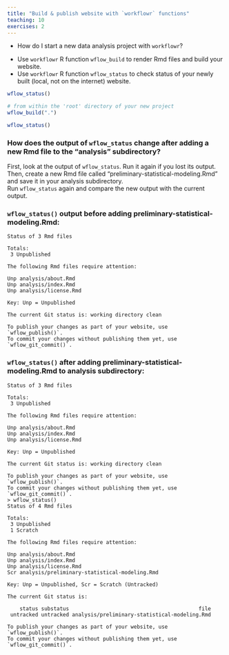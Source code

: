 ```yaml
---
title: "Build & publish website with `workflowr` functions"
teaching: 10
exercises: 2
---
```


:::::::::::::::::::::::::::::::::::::: questions 


- How do I start a new data analysis project with `workflowr`? 


::::::::::::::::::::::::::::::::::::::::::::::::

::::::::::::::::::::::::::::::::::::: objectives

- Use `workflowr` R function `wflow_build` to render Rmd files and build your website.  
- Use `workflowr` R function `wflow_status` to check status of your newly built (local, not on the internet) website.   


::::::::::::::::::::::::::::::::::::::::::::::::

```r
wflow_status()
```


```r
# from within the 'root' directory of your new project
wflow_build(".")
```




```r
wflow_status()
```

:::::::::::::::::::::::::::::::::::::: challenge

### How does the output of `wflow_status` change after adding a new Rmd file to the "analysis" subdirectory? 


First, look at the output of `wflow_status`. Run it again if you lost its output.  
Then, create a new Rmd file called "preliminary-statistical-modeling.Rmd" and save it in your analysis subdirectory.  
Run `wflow_status` again and compare the new output with the current output.







:::::::::::::: solution

### `wflow_status()` output before adding preliminary-statistical-modeling.Rmd:

```
Status of 3 Rmd files

Totals:
 3 Unpublished

The following Rmd files require attention:

Unp analysis/about.Rmd
Unp analysis/index.Rmd
Unp analysis/license.Rmd

Key: Unp = Unpublished

The current Git status is: working directory clean

To publish your changes as part of your website, use `wflow_publish()`.
To commit your changes without publishing them yet, use
`wflow_git_commit()`.
```



### `wflow_status()` after adding preliminary-statistical-modeling.Rmd to analysis subdirectory:

```
Status of 3 Rmd files

Totals:
 3 Unpublished

The following Rmd files require attention:

Unp analysis/about.Rmd
Unp analysis/index.Rmd
Unp analysis/license.Rmd

Key: Unp = Unpublished

The current Git status is: working directory clean

To publish your changes as part of your website, use `wflow_publish()`.
To commit your changes without publishing them yet, use
`wflow_git_commit()`.
> wflow_status()
Status of 4 Rmd files

Totals:
 3 Unpublished
 1 Scratch

The following Rmd files require attention:

Unp analysis/about.Rmd
Unp analysis/index.Rmd
Unp analysis/license.Rmd
Scr analysis/preliminary-statistical-modeling.Rmd

Key: Unp = Unpublished, Scr = Scratch (Untracked)

The current Git status is:

    status substatus                                          file
 untracked untracked analysis/preliminary-statistical-modeling.Rmd

To publish your changes as part of your website, use `wflow_publish()`.
To commit your changes without publishing them yet, use
`wflow_git_commit()`.
```






:::::::::::::::::::::::::

::::::::::::::::::::::::::::::::::::::::::::::::::




